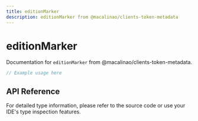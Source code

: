 ```yaml
---
title: editionMarker
description: editionMarker from @macalinao/clients-token-metadata
---
```


# editionMarker

Documentation for `editionMarker` from @macalinao/clients-token-metadata.

```typescript
// Example usage here
```

## API Reference

For detailed type information, please refer to the source code or use your IDE's type inspection features.
